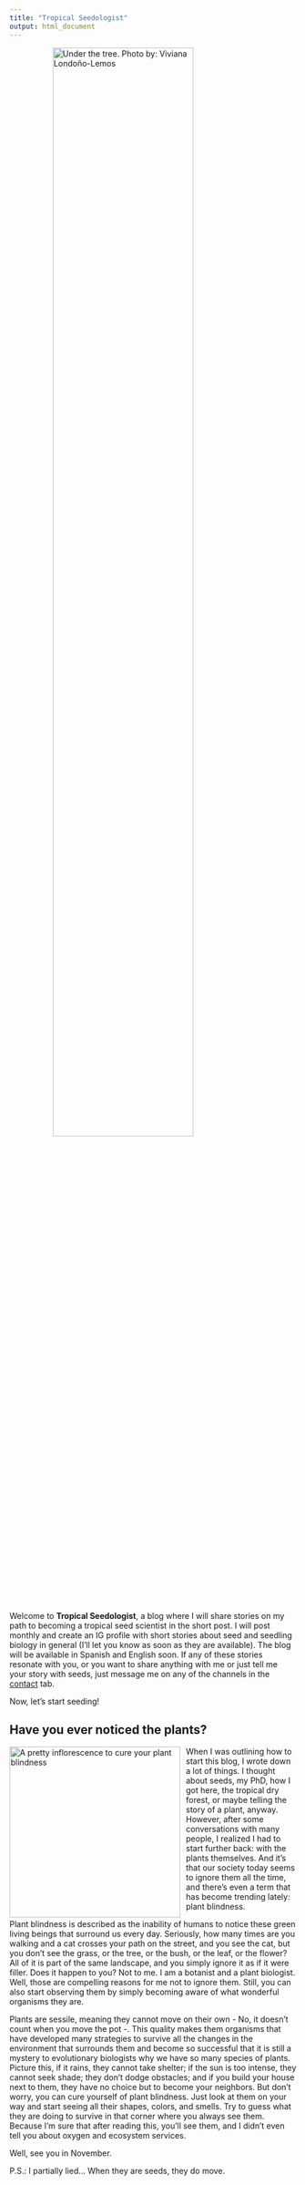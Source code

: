 ---
title: "Tropical Seedologist"
output: html_document
---

<img src="wimages/v5.jpg" alt="Under the tree. Photo by: Viviana Londoño-Lemos" style="display: block; margin-left: auto; margin-right: auto; width: 70%;" />


Welcome to **Tropical Seedologist**, a blog where I will share stories on my path to becoming a tropical seed scientist in the short post. I will post monthly and create an IG profile with short stories about seed and seedling biology in general (I'll let you know as soon as they are available). The blog will be available in Spanish and English soon. If any of these stories resonate with you, or you want to share anything with me or just tell me your story with seeds, just message me on any of the channels in the [contact](contact.html) tab.

Now, let's start seeding!


## Have you ever noticed the plants?

 <img src="wimages/v3.jpg" alt="A pretty inflorescence to cure your plant blindness" width="300" style="float: left; margin-right: 10px;"/>

When I was outlining how to start this blog, I wrote down a lot of things. I thought about seeds, my PhD, how I got here, the tropical dry forest, or maybe telling the story of a plant, anyway. However, after some conversations with many people, I realized I had to start further back: with the plants themselves. And it's that our society today seems to ignore them all the time, and there's even a term that has become trending lately: plant blindness.

Plant blindness is described as the inability of humans to notice these green living beings that surround us every day. Seriously, how many times are you walking and a cat crosses your path on the street, and you see the cat, but you don't see the grass, or the tree, or the bush, or the leaf, or the flower? All of it is part of the same landscape, and you simply ignore it as if it were filler. Does it happen to you? Not to me. I am a botanist and a plant biologist. Well, those are compelling reasons for me not to ignore them. Still, you can also start observing them by simply becoming aware of what wonderful organisms they are.

Plants are sessile, meaning they cannot move on their own - No, it doesn't count when you move the pot -. This quality makes them organisms that have developed many strategies to survive all the changes in the environment that surrounds them and become so successful that it is still a mystery to evolutionary biologists why we have so many species of plants. Picture this, if it rains, they cannot take shelter; if the sun is too intense, they cannot seek shade; they don't dodge obstacles; and if you build your house next to them, they have no choice but to become your neighbors. But don't worry, you can cure yourself of plant blindness. Just look at them on your way and start seeing all their shapes, colors, and smells. Try to guess what they are doing to survive in that corner where you always see them. Because I'm sure that after reading this, you'll see them, and I didn't even tell you about oxygen and ecosystem services.

Well, see you in November.

P.S.: I partially lied... When they are seeds, they do move.
